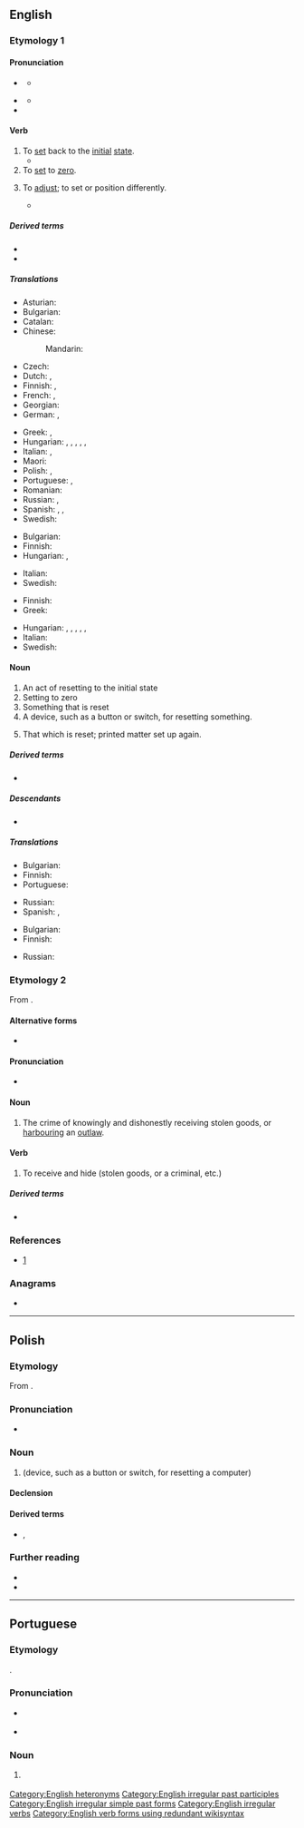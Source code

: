 {{also|Reset|rešet|řešet}}
==English==
{{wikipedia|dab=reset}}

===Etymology 1===
{{prefix|en|re|set}}

====Pronunciation====

* {{sense|verb}} {{IPA|en|/ɹiːˈsɛt/}}
** {{audio|en|LL-Q1860 (eng)-Vealhurl-reset1.wav|Audio (RP)}}
* {{sense|noun}} {{IPA|en|/ˈɹiː.sɛt/}}
** {{audio|en|LL-Q1860 (eng)-Vealhurl-reset2.wav|Audio (RP)}}
* {{rhymes|en|ɛt|s=2}}

====Verb====
{{en-verb|resets|resetting|reset}}

# To [[set]] back to the [[initial]] [[state]].
#* {{quote-book|en|year=1913|author={{w|Joseph C. Lincoln}}
|title=[http://openlibrary.org/works/OL5535161W Mr. Pratt's Patients]|chapter=1
|passage=Then there came a reg'lar terror of a sou'wester same as you don't get one summer in a thousand, and blowed the shanty flat and ripped about half of the weir poles out of the sand. We spent consider'ble money getting 'em '''reset''', and then a swordfish got into the pound and tore the nets all to slathers, right in the middle of the squiteague season.}}
# To [[set]] to [[zero]].
# {{lb|en|transitive}} To [[adjust]]; to set or position differently.
#* {{quote-book|en|year=1895|author=Robert W. Chambers|title=Rue Barrée|passage=He turned and steered his course toward some lights clustered at the end of the street. They proved farther away than he had anticipated, and after a long quest he came to the conclusion that his eyes had been mysteriously removed from their proper places and had been '''reset''' on either side of his head like those of a bird.}}

=====Derived terms=====
* {{l|en|resettable}}
* {{l|en|resetter}}

=====Translations=====
{{trans-top|to set back to the initial state}}
* Asturian: {{t|ast|reafitar}}
* Bulgarian: {{t|bg|установявам отново}}
* Catalan: {{t|ca|reinicialitzar}}
* Chinese:
*: Mandarin: {{t+|cmn|重置|tr=chóngzhì|sc=Hani}}
* Czech: {{t+|cs|resetovat}}
* Dutch: {{t|nl|herinitialiseren}}, {{t|nl|terugstellen}}
* Finnish: {{t|fi|[[palauttaa]] [[alkutila|alkutilaan]]}}, {{t+|fi|resetoida}}
* French: {{t+|fr|remettre à zéro}}, {{t+|fr|réinitialiser}}
* Georgian: {{t|ka|გადაყენება}}
* German: {{t+|de|zurücksetzen}}, {{t|de|rücksetzen}}
{{trans-mid}}
* Greek: {{t+|el|επαναφέρω}}, {{t|el|επανεκκινώ}}
* Hungarian: {{t+|hu|visszaállít}}, {{t+|hu|[[alaphelyzetbe]] [[állít]]}}, {{t+|hu|[[helyre|hely]][[helyére|(é)]][[helyre|re]] [[tesz]]}}, {{t+|hu|visszahelyez}}, {{t|hu|helyreilleszt}}, {{q|restart [a computer]}} {{t|hu|újraindít}}
* Italian: {{t+|it|resettare}}, {{t+|it|azzerare}}
* Maori: {{t|mi|tautuhi anō }}
* Polish: {{t+|pl|resetować|impf}}, {{t+|pl|zresetować|pf}}
* Portuguese: {{t+|pt|repor}}, {{t+|pt|restaurar}}
* Romanian: {{t|ro|reseta}}
* Russian: {{t+|ru|перезагружа́ть|impf}}, {{t+|ru|перезагрузи́ть|pf}}
* Spanish: {{t+|es|restablecer}}, {{t+|es|resetear}}, {{t+|es|restaurar }}
* Swedish: {{t+|sv|återställa}}
{{trans-bottom}}

{{trans-top|to set to zero}}
* Bulgarian: {{t|bg|нулирам}}
* Finnish: {{t+|fi|nollata}}
* Hungarian: {{t+|hu|[[nullára]] [[állít]]}}, {{t|hu|lenulláz}}
{{trans-mid}}
* Italian: {{t+|it|azzerare}}
* Swedish: {{t+|sv|nollställa}}
{{trans-bottom}}

{{trans-top|to adjust (e.g. after an initial failure); to set or position differently}}
* Finnish: {{t|fi|[[säätää]] [[asetusarvo|asetusarvoja]]}}
* Greek: {{t|el|επαναρυθμίζω}}
{{trans-mid}}
* Hungarian: {{t+|hu|átrak}}, {{t+|hu|áthelyez}}, {{t+|hu|átállít}}, {{t+|hu|áthangol}}, {{t|hu|átszerel}}, {{t|hu|utánállít}}
* Italian: {{t+|it|ripristinare}}
* Swedish: {{t+|sv|återställa}}
{{trans-bottom}}

====Noun====
{{en-noun}}

# An act of resetting to the initial state
# Setting to zero
# Something that is reset
# A device, such as a button or switch, for resetting something.
# {{lb|en|typography}} That which is reset; printed matter set up again.

=====Derived terms=====
* {{l|en|factory reset}}

=====Descendants=====
* {{desc|ja|リセット|tr=risetto|bor=1}}

=====Translations=====
{{trans-top|an act of resetting to the initial state}}
* Bulgarian: {{t+|bg|възстановяване|n}}
* Finnish: {{t|fi|[[oletusarvo#Finish|oletusarvojen]] [[palautus]]}}
* Portuguese: {{t+|pt|restaurar}}
{{trans-mid}}
* Russian: {{t+|ru|перезагру́зка|f}}
* Spanish: {{t|es|restablecimiento|m}}, {{t|es|reseteo|m}}
{{trans-bottom}}

{{trans-top|setting to zero}}
* Bulgarian: {{t|bg|нулиране}}
* Finnish: {{t|fi|nollaus}}
{{trans-mid}}
* Russian: {{t+|ru|сброс|m}}
{{trans-bottom}}

===Etymology 2===
From {{m|en|receipt}}.

====Alternative forms====
* {{l|en|ressett}}

====Pronunciation====
* {{IPA|en|/ɹəˈsɛt/}}

====Noun====
{{en-noun}}

# {{lb|en|Scotland|law}} The crime of knowingly and dishonestly receiving stolen goods, or [[harbour]]ing an [[outlaw]].

====Verb====
{{en-verb|++}}

# {{lb|en|Scotland|law}} To receive and hide (stolen goods, or a criminal, etc.)

=====Derived terms=====
* {{l|en|resetter}}

===References===
* [http://www.police-information.co.uk/legislation/legislationindexsco.html#reset]

===Anagrams===
* {{anagrams|en|a=eerst|Ester|Steer|Trees|ester|estre|re-est.|reest|retes|seter|steer|stere|teers|teres|terse|trees}}

[[Category:English heteronyms]]
[[Category:English irregular past participles]]
[[Category:English irregular simple past forms]]
[[Category:English irregular verbs]]
[[Category:English verb forms using redundant wikisyntax]]

----

==Polish==
{{wp|lang=pl}}

===Etymology===
From {{bor|pl|en|reset}}.

===Pronunciation===
* {{pl-IPA}}

===Noun===
{{pl-noun|m-in}}

# {{lb|pl|computing}} {{l|en|reset}} (device, such as a button or switch, for resetting a computer)
#: {{syn|pl|restart}}

====Declension====
{{pl-decl-noun-m-in}}

====Derived terms====
* {{q|verbs}} {{l|pl|resetować}}, {{l|pl|zresetować}}

===Further reading===
* {{R:pl:WSJP}}
* {{R:PWN}}

----

==Portuguese==

===Etymology===
{{ubor|pt|en|reset}}.

===Pronunciation===
* {{a|BR}} {{IPA|pt|/ʁeˈzɛ.t(ʃ)(i)/}}
* {{rhymes|pt|ɛt(ʃ)i|s=2}}

===Noun===
{{pt-noun|m|s}}

# {{l|en|reset}} {{gloss|button}}